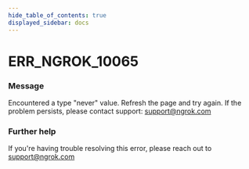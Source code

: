 ```yaml
---
hide_table_of_contents: true
displayed_sidebar: docs
---
```



# ERR_NGROK_10065

### Message

Encountered a type "never" value. Refresh the page and try again. If the problem persists, please contact support: support@ngrok.com

<ErrorDetails error="err_ngrok_10065" />

### Further help

If you're having trouble resolving this error, please reach out to [support@ngrok.com](mailto:support@ngrok.com?subject=Help%20with%20ERR_NGROK_10065)
